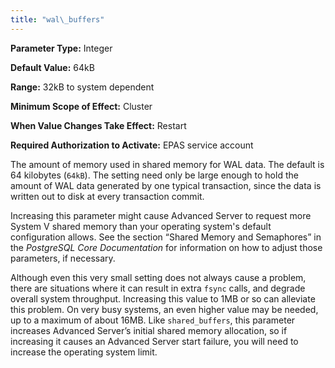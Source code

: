 ```yaml
---
title: "wal\_buffers"
---
```


<div id="wal_buffers" class="registered_link"></div>




**Parameter Type:** Integer

**Default Value:** 64kB

**Range:** 32kB to system dependent

**Minimum Scope of Effect:** Cluster

**When Value Changes Take Effect:** Restart

**Required Authorization to Activate:** EPAS service account

The amount of memory used in shared memory for WAL data. The default is 64 kilobytes (`64kB`). The setting need only be large enough to hold the amount of WAL data generated by one typical transaction, since the data is written out to disk at every transaction commit.

Increasing this parameter might cause Advanced Server to request more System V shared memory than your operating system's default configuration allows. See the section “Shared Memory and Semaphores” in the *PostgreSQL Core Documentation* for information on how to adjust those parameters, if necessary.

Although even this very small setting does not always cause a problem, there are situations where it can result in extra `fsync` calls, and degrade overall system throughput. Increasing this value to 1MB or so can alleviate this problem. On very busy systems, an even higher value may be needed, up to a maximum of about 16MB. Like `shared_buffers`, this parameter increases Advanced Server’s initial shared memory allocation, so if increasing it causes an Advanced Server start failure, you will need to increase the operating system limit.
